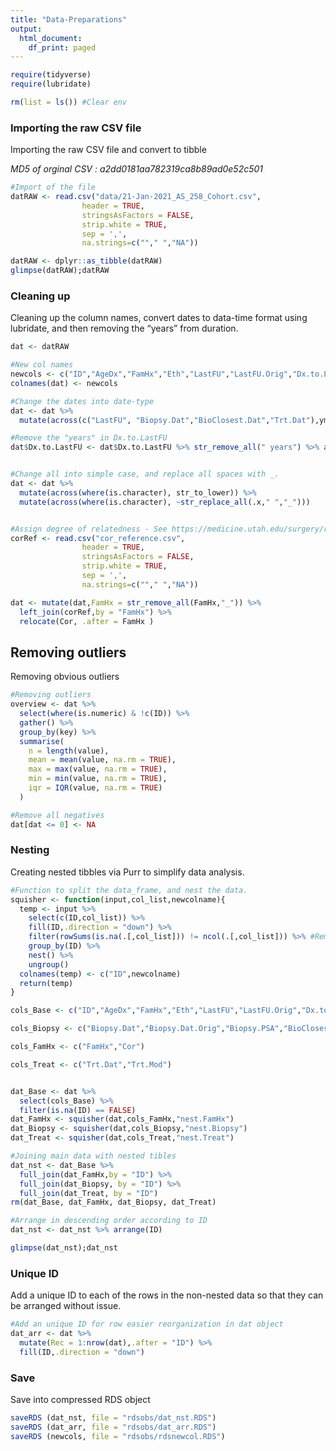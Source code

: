 ```yaml
---
title: "Data-Preparations"
output:
  html_document:
    df_print: paged
---
```


```r
require(tidyverse)
require(lubridate)

rm(list = ls()) #Clear env
```

### Importing the raw CSV file

Importing the raw CSV file and convert to tibble

*MD5 of orginal CSV : a2dd0181aa782319ca8b89ad0e52c501*

```r
#Import of the file
datRAW <- read.csv("data/21-Jan-2021_AS_258_Cohort.csv",
                header = TRUE, 
                stringsAsFactors = FALSE, 
                strip.white = TRUE,
                sep = ',',
                na.strings=c(""," ","NA"))

datRAW <- dplyr::as_tibble(datRAW)
glimpse(datRAW);datRAW
```

### Cleaning up

Cleaning up the column names, convert dates to data-time format using lubridate, and then removing the "years" from duration.

```r
dat <- datRAW

#New col names
newcols <- c("ID","AgeDx","FamHx","Eth","LastFU","LastFU.Orig","Dx.to.LastFU","Biopsy.Dat","Biopsy.Dat.Orig","Biopsy.PSA","BioClosest.Dat","BioClosest.PSA","Biopsy.Vol","Biopsy.GGG","Biopsy.PosCores","Trt.Dat","Trt.Mod")
colnames(dat) <- newcols

#Change the dates into date-type
dat <- dat %>% 
  mutate(across(c("LastFU", "Biopsy.Dat","BioClosest.Dat","Trt.Dat"),ymd))

#Remove the "years" in Dx.to.LastFU
dat$Dx.to.LastFU <- dat$Dx.to.LastFU %>% str_remove_all(" years") %>% as.double()


#Change all into simple case, and replace all spaces with _.
dat <- dat %>% 
  mutate(across(where(is.character), str_to_lower)) %>% 
  mutate(across(where(is.character), ~str_replace_all(.x," ","_")))


#Assign degree of relatedness - See https://medicine.utah.edu/surgery/research/images/sparc-graphics/degrees-of-relatedness.pdf
corRef <- read.csv("cor_reference.csv",
                header = TRUE, 
                stringsAsFactors = FALSE, 
                strip.white = TRUE,
                sep = ',',
                na.strings=c(""," ","NA"))

dat <- mutate(dat,FamHx = str_remove_all(FamHx,"_")) %>% 
  left_join(corRef,by = "FamHx") %>%
  relocate(Cor, .after = FamHx )
```

## Removing outliers

Removing obvious outliers

```r
#Removing outliers
overview <- dat %>%
  select(where(is.numeric) & !c(ID)) %>% 
  gather() %>% 
  group_by(key) %>% 
  summarise(
    n = length(value),
    mean = mean(value, na.rm = TRUE),
    max = max(value, na.rm = TRUE),
    min = min(value, na.rm = TRUE),
    iqr = IQR(value, na.rm = TRUE)
  )

#Remove all negatives
dat[dat <= 0] <- NA


```


### Nesting

Creating nested tibbles via Purr to simplify data analysis.

```r

#Function to split the data_frame, and nest the data.
squisher <- function(input,col_list,newcolname){
  temp <- input %>% 
    select(c(ID,col_list)) %>%
    fill(ID,.direction = "down") %>%
    filter(rowSums(is.na(.[,col_list])) != ncol(.[,col_list])) %>% #Remove rows that only have NA for data
    group_by(ID) %>% 
    nest() %>% 
    ungroup()
  colnames(temp) <- c("ID",newcolname)
  return(temp)
}

cols_Base <- c("ID","AgeDx","FamHx","Eth","LastFU","LastFU.Orig","Dx.to.LastFU")

cols_Biopsy <- c("Biopsy.Dat","Biopsy.Dat.Orig","Biopsy.PSA","BioClosest.Dat","BioClosest.PSA","Biopsy.Vol","Biopsy.GGG","Biopsy.PosCores")

cols_FamHx <- c("FamHx","Cor")

cols_Treat <- c("Trt.Dat","Trt.Mod")


dat_Base <- dat %>% 
  select(cols_Base) %>% 
  filter(is.na(ID) == FALSE)
dat_FamHx <- squisher(dat,cols_FamHx,"nest.FamHx")
dat_Biopsy <- squisher(dat,cols_Biopsy,"nest.Biopsy")
dat_Treat <- squisher(dat,cols_Treat,"nest.Treat")

#Joining main data with nested tibles
dat_nst <- dat_Base %>%
  full_join(dat_FamHx,by = "ID") %>%
  full_join(dat_Biopsy, by = "ID") %>%
  full_join(dat_Treat, by = "ID")
rm(dat_Base, dat_FamHx, dat_Biopsy, dat_Treat)

#Arrange in descending order according to ID
dat_nst <- dat_nst %>% arrange(ID)

glimpse(dat_nst);dat_nst

```


### Unique ID

Add a unique ID to each of the rows in the non-nested data so that they can be arranged without issue.
```r
#Add an unique ID for row easier reorganization in dat object
dat_arr <- dat %>% 
  mutate(Rec = 1:nrow(dat),.after = "ID") %>%
  fill(ID,.direction = "down")
```

### Save

Save into compressed RDS object

```r
saveRDS (dat_nst, file = "rdsobs/dat_nst.RDS")
saveRDS (dat_arr, file = "rdsobs/dat_arr.RDS")
saveRDS (newcols, file = "rdsobs/rdsnewcol.RDS")

```
